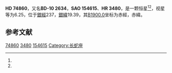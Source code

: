 {{Starbox begin
| name = HD 74860
}}
{{Starbox observe
| epoch = [[J2000.0|J2000.0]]
| constell = {{星座名待查}}<ref name=SIMBAD>{{cite web
 | url=http://simbad.u-strasbg.fr/simbad/sim-id?Ident=HR+3480
 | title=Pulsating variable Star
 | publisher=Centre de Données astronomiques de Strasbourg
 | work=SIMBAD
 | accessdate=2012-07-13
 | archive-date=2016-03-17
 | archive-url=https://web.archive.org/web/20160317003705/http://simbad.u-strasbg.fr/simbad/sim-id?Ident=HR+3480
 | dead-url=no
 }}</ref><ref name=DATA>{{cite web
 | url=http://vizier.u-strasbg.fr/viz-bin/VizieR-5?-out.add=.&-source=5050&-corr=PK=HR&-out.max=9999&HR=3480
 | title=VizieR Detailed Page
 | accessdate=2012-07-13
 | archive-date=2016-03-04
 | archive-url=https://web.archive.org/web/20160304235355/http://vizier.u-strasbg.fr/viz-bin/VizieR-5?-out.add=.&-source=5050&-corr=PK=HR&-out.max=9999&HR=3480
 | dead-url=no
 }}</ref>
| 星官 = 
| ra = {{RA|8|46|6.9}}<ref name=SIMBAD /><ref name=DATA />
| dec = {{DEC|-11|0|23}}<ref name=SIMBAD /><ref name=DATA />
| appmag_v = 6.25<ref name=SIMBAD /><ref name=DATA />
}}
{{Starbox character
| class = K5III<ref name=SIMBAD /><ref name=DATA />
| b-v = 1.61<ref name=SIMBAD /><ref name=DATA />
| u-b = 1.9<ref name=SIMBAD /><ref name=DATA />
| r-i = <ref name=SIMBAD /><ref name=DATA />
| variable = 
}}
{{Starbox astrometry
| radial_v = 1.9
| prop_mo_ra = 34
| parallax = 
| p_error = 
}}
{{Starbox catalog
| names =BD-10 2634，[[SAO星表|SAO]] 154615，[[HD星表|HD]] 74860，[[HR星表|HR]] 3480}}
{{Starbox reference |Simbad=HR+3480}}
{{Starbox end}}

'''HD 74860'''，又名'''BD-10 2634'''，'''SAO 154615'''、'''HR 3480'''，是一颗恒星<ref name=SIMBAD /><ref name=DATA />，视星等为6.25，位于[[銀道座標系|銀經]]237，[[銀道座標系|銀緯]]19.39，其[[B1900.0|B1900.0]]坐标为赤經{{RA|8|41|19}}，赤緯{{DEC|-10|19.39|33}}。

== 参考文献 ==
{{reflist}}

{{star-stub}}

[[Category:HD和HDE天體|74860]]
[[Category:HR天體|3480]]
[[Category:SAO天體|154615]]
[[Category:长蛇座|Category:长蛇座]]